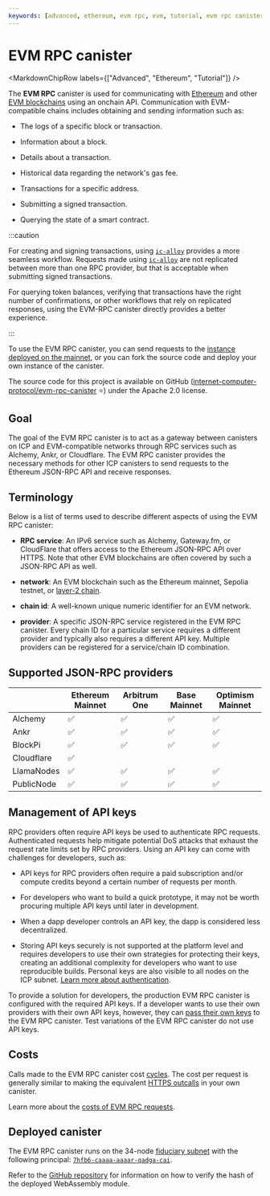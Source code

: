```yaml
---
keywords: [advanced, ethereum, evm rpc, evm, tutorial, evm rpc canister, what is the evm rpc canister, evm, rpc, ethereum integration, ethereum evm]
---
```



# EVM RPC canister

<MarkdownChipRow labels={["Advanced", "Ethereum", "Tutorial"]} />

The **EVM RPC** canister is used for communicating with [Ethereum](https://ethereum.org/en/) and other [EVM blockchains](https://chainlist.org/?testnets=true) using an onchain API. Communication with EVM-compatible chains includes obtaining and sending information such as:

- The logs of a specific block or transaction.

- Information about a block.

- Details about a transaction.

- Historical data regarding the network's gas fee.

- Transactions for a specific address.

- Submitting a signed transaction.

- Querying the state of a smart contract.

:::caution

For creating and signing transactions, using [`ic-alloy`](https://ic-alloy.dev/getting-started.html) provides a more seamless workflow. Requests made using [`ic-alloy`](https://ic-alloy.dev/getting-started.html) are not replicated between more than one RPC provider, but that is acceptable when submitting signed transactions.

For querying token balances, verifying that transactions have the right number of confirmations, or other workflows that rely on replicated responses, using the EVM-RPC canister directly provides a better experience.

:::

To use the EVM RPC canister, you can send requests to the [instance deployed on the mainnet](https://dashboard.internetcomputer.org/canister/7hfb6-caaaa-aaaar-qadga-cai), or you can fork the source code and deploy your own instance of the canister.

The source code for this project is available on GitHub ([internet-computer-protocol/evm-rpc-canister](https://github.com/internet-computer-protocol/evm-rpc-canister) ⭐️) under the Apache 2.0 license.

## Goal

The goal of the EVM RPC canister is to act as a gateway between canisters on ICP and EVM-compatible networks through RPC services such as Alchemy, Ankr, or Cloudflare. The EVM RPC canister provides the necessary methods for other ICP canisters to send requests to the Ethereum JSON-RPC API and receive responses.

## Terminology

Below is a list of terms used to describe different aspects of using the EVM RPC canister:

- **RPC service**: An IPv6 service such as Alchemy, Gateway.fm, or CloudFlare that offers access to the Ethereum JSON-RPC API over HTTPS. Note that other EVM blockchains are often covered by such a JSON-RPC API as well.

- **network**: An EVM blockchain such as the Ethereum mainnet, Sepolia testnet, or [layer-2 chain](https://www.investopedia.com/what-are-layer-1-and-layer-2-blockchain-scaling-solutions-7104877).

- **chain id**: A well-known unique numeric identifier for an EVM network.

- **provider**: A specific JSON-RPC service registered in the EVM RPC canister. Every chain ID for a particular service requires a different provider and typically also requires a different API key. Multiple providers can be registered for a service/chain ID combination.

## Supported JSON-RPC providers


|            | Ethereum Mainnet | Arbitrum One | Base Mainnet | Optimism Mainnet |
|------------|------------------|--------------|--------------|------------------|
| Alchemy    | ✅                | ✅            | ✅            | ✅                |
| Ankr       | ✅                | ✅            | ✅            | ✅                |
| BlockPi    | ✅                | ✅            | ✅            | ✅                |
| Cloudflare | ✅                |              |              |                  |
| LlamaNodes | ✅                | ✅            | ✅            | ✅                |
| PublicNode | ✅                | ✅            | ✅            | ✅                |

## Management of API keys

RPC providers often require API keys be used to authenticate RPC requests. Authenticated requests help mitigate potential DoS attacks that exhaust the request rate limits set by RPC providers. Using an API key can come with challenges for developers, such as:

- API keys for RPC providers often require a paid subscription and/or compute credits beyond a certain number of requests per month.

- For developers who want to build a quick prototype, it may not be worth procuring multiple API keys until later in development.

- When a dapp developer controls an API key, the dapp is considered less decentralized.

- Storing API keys securely is not supported at the platform level and requires developers to use their own strategies for protecting their keys, creating an additional complexity for developers who want to use reproducible builds. Personal keys are also visible to all nodes on the ICP subnet. [Learn more about authentication](how-it-works.mdx#authentication).

To provide a solution for developers, the production EVM RPC canister is configured with the required API keys. If a developer wants to use their own providers with their own API keys, however, they can [pass their own keys](evm-rpc-canister.mdx#replacing-api-keys) to the EVM RPC canister. Test variations of the EVM RPC canister do not use API keys.

## Costs

Calls made to the EVM RPC canister cost [cycles](/docs/building-apps/getting-started/tokens-and-cycles). The cost per request is generally similar to making the equivalent [HTTPS outcalls](/docs/references/https-outcalls-how-it-works#pricing) in your own canister.

Learn more about the [costs of EVM RPC requests](costs.mdx).

## Deployed canister

The EVM RPC canister runs on the 34-node [fiduciary subnet](/docs/building-apps/developing-canisters/create) with the following principal: [`7hfb6-caaaa-aaaar-qadga-cai`](https://dashboard.internetcomputer.org/canister/7hfb6-caaaa-aaaar-qadga-cai).

Refer to the [GitHub repository](https://github.com/internet-computer-protocol/evm-rpc-canister?tab=readme-ov-file#reproducible-builds) for information on how to verify the hash of the deployed WebAssembly module.